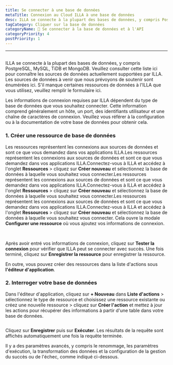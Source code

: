 ```yaml
---
title: Se connecter à une base de données
metaTitle: Connexion au Cloud ILLA à une base de données
desc: ILLA se connecte à la plupart des bases de données, y compris PostgreSQL, MySQL, TiDB et MongoDB
tagCategory: Cliquer sur la base de données
categoryName: 📲 Se connecter à la base de données et à l'API
categoryPriority: 4
postPriority: 1
---
```


* * *

## <h2 hidden>Se connecter à une base de données</h2>

ILLA se connecte à la plupart des bases de données, y compris PostgreSQL, MySQL, TiDB et MongoDB. Veuillez consulter cette liste ici pour connaître les sources de données actuellement supportées par ILLA. Les sources de données à venir que nous prévoyons de soutenir sont énumérées ici. S'il manque certaines ressources de données à l'ILLA que vous utilisez, veuillez remplir le formulaire ici.

Les informations de connexion requises par ILLA dépendent du type de base de données que vous souhaitez connecter. Cette information comprend généralement un hôte, un port, des identifiants utilisateur et une chaîne de caractères de connexion. Veuillez vous référer à la configuration ou à la documentation de votre base de données pour obtenir cela.

### 1.  Créer une ressource de base de données

Les ressources représentent les connexions aux sources de données et sont ce que vous demandez dans vos applications ILLA.Les ressources représentent les connexions aux sources de données et sont ce que vous demandez dans vos applications ILLA.Connectez-vous à ILLA et accédez à l'onglet **Ressources** > cliquez sur **Créer nouveau** et sélectionnez la base de données à laquelle vous souhaitez vous connecter.Les ressources représentent les connexions aux sources de données et sont ce que vous demandez dans vos applications ILLA.Connectez-vous à ILLA et accédez à l'onglet **Ressources** > cliquez sur **Créer nouveau** et sélectionnez la base de données à laquelle vous souhaitez vous connecter.Les ressources représentent les connexions aux sources de données et sont ce que vous demandez dans vos applications ILLA.Connectez-vous à ILLA et accédez à l'onglet **Ressources** > cliquez sur **Créer nouveau** et sélectionnez la base de données à laquelle vous souhaitez vous connecter. Cela ouvre la modale **Configurer une ressource** où vous ajoutez vos informations de connexion.

<img
  src='https://cdn.illacloud.com/official-website/img/docs/connect/connect-database/resources.png'
  alt=""
/>
<img
  src='https://cdn.illacloud.com/official-website/img/docs/connect/connect-database/config.png'
  alt=""
/>

Après avoir entré vos informations de connexion, cliquez sur **Tester la connexion** pour vérifier que ILLA peut se connecter avec succès. Une fois terminé, cliquez sur **Enregistrer la ressource** pour enregistrer la ressource.

En outre, vous pouvez créer des ressources dans la liste d'actions sous **l'éditeur d'application**.

### 2.  Interroger votre base de données

Dans l'éditeur d'application, cliquez sur **+ Nouveau** dans **Liste d'actions** > sélectionnez le type de ressource et choisissez une ressource existante ou créez une nouvelle ressource > cliquez sur **Créer l'action** et mettez à jour les actions pour récupérer des informations à partir d'une table dans votre base de données.

<img
  src='https://cdn.illacloud.com/official-website/img/docs/connect/connect-database/action.png'
  alt=""
/>

Cliquez sur **Enregistrer** puis sur **Exécuter**. Les résultats de la requête sont affichés automatiquement une fois la requête terminée.

Il y a des paramètres avancés, y compris le renommage, les paramètres d'exécution, la transformation des données et la configuration de la gestion du succès ou de l'échec, comme indiqué ci-dessous.

<img
  src='https://cdn.illacloud.com/official-website/img/docs/connect/connect-database/run.png'
  alt=""
/>
